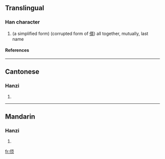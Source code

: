 ==Translingual==
===Han character===
{{Han char|rn=9|rad=人|as=06|sn=8|four=|canj=人一月人 (OMBO)}}
# (a simplified form) (corrupted form of [[偦]]) all together, mutually, last name
====References====
{{Han ref|kx=0102.291|uh=3454|ud=13396}}

----
==Cantonese==
===Hanzi===
{{yue-hanzi|jyut=|y=seui2}}
# {{defn|Cantonese}}

----
==Mandarin==
===Hanzi===
{{cmn-hanzi|pin=[[xǔ]] (xu3)|wg=hsü<sup>3</sup>}}
# {{defn|Mandarin}}

[[fr:㑔]]